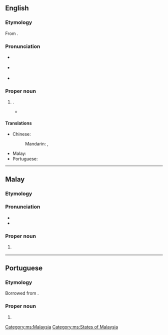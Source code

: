 ==English==
{{wikipedia}}

===Etymology===
From {{bor|en|ms|Sarawak}}.

===Pronunciation===
* {{a|Malaysia}} {{IPA|en|/saraˈwak/}}
* {{a|UK}} {{IPA|en|/ˈsæɹəwæk/|/ˈsɑːɹəwæk/|/səˈrɑːwək/}}
* {{audio|en|LL-Q1860 (eng)-Vealhurl-Sarawak.wav|Audio (Hampshire, England)}}

===Proper noun===
{{en-proper noun}}

# {{place|en|state|in eastern|c/Malaysia|capital=Kuching}}.
#* {{quote-book
|en
|year=1972
|last=FitzGerald
|first=C. P.
|authorlink=C. P. Fitzgerald
|title=The Southern Expansion of the Chinese People: "Southern Fields and Southern Ocean"
|url=https://archive.org/details/southernexpansio0000fitz/
|location=[[London]]
|publisher={{w|Barrie & Jenkins}}
|ISBN=0-214-65341-2
|OCLC=695393553
|OL=5335141M
|page=189
|pageurl=https://archive.org/details/southernexpansio0000fitz/page/189/
|text=In other parts of the Nanyang the Chinese were never prominent in Communist Parties except, later, in '''Sarawak''', where the local Chinese Communist faction attempted with little success to gain control of the '''Sarawak''' United Peoples’ Party (S.U.P.P.), a party largely Chinese-supported, which emerged as one of the legal political parties after '''Sarawak''' obtained self-government in 1956.}}

====Translations====
{{trans-top|state in Malaysia}}
* Chinese:
*: Mandarin: {{t+|cmn|沙撈越}}, {{t+|cmn|沙捞越|tr=Shālāoyuè}}
{{trans-mid}}
* Malay: {{t|ms|Sarawak}}
* Portuguese: {{t|pt|Sarawak|m}}
{{trans-bottom}}

----

==Malay==
{{wikipedia|lang=ms}}

===Etymology===
{{rfe|ms}}

===Pronunciation===
* {{IPA|ms|/sarawaʔ/}}
* {{rhymes|ms|awaʔ|waʔ|aʔ}}

===Proper noun===
{{ms-proper noun|j=سراوق}}

# {{l|en|Sarawak}} {{qualifier|state in Malaysia}}

[[Category:ms:Malaysia]]
[[Category:ms:States of Malaysia]]

----

==Portuguese==

===Etymology===
Borrowed from {{bor|pt|ms|Sarawak}}.

===Proper noun===
{{pt-proper noun|m}}

# {{place|pt|state|c/Malaysia|t1=Sarawak}}